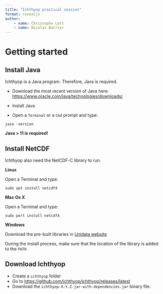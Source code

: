 ```yaml
---
title: "Ichthyop practical session"
format: revealjs
author:
    - name: Christophe Lett
    - name: Nicolas Barrier
---
```


# Getting started

## Install Java

Ichthyop is a Java program. Therefore, Java is required.

- Download the most recent version of Java here: [https://www.oracle.com/java/technologies/downloads/](https://www.oracle.com/java/technologies/downloads/)

- Install Java

- Open a `Terminal` or a `Cmd` prompt and type:

```
java -version
```

::: {.callout-warning}
**Java > 11 is required!**
:::

## Install NetCDF {.smaller}

Ichthyop also need the NetCDF-C library to run.

**Linux**

Open a Terminal and type:

```
sudo apt install netcdf4
```

**Mac Os X**

Open a Terminal and type:

```
sudo port install netcdf4
```

**Windows**

Download the pre-built libraries in [Unidata website](https://docs.unidata.ucar.edu/netcdf-c/current/winbin.html)

::: {.callout-warning}
During the install process, make sure that the location of the library is added to the `PATH`
:::

## Download Ichthyop

- Create a `ichthyop` folder
- Go to [https://github.com/ichthyop/ichthyop/releases/latest](https://github.com/ichthyop/ichthyop/releases/latest)
- Download the `ichthyop-X.Y.Z-jar-with-dependencies.jar` binary file.
